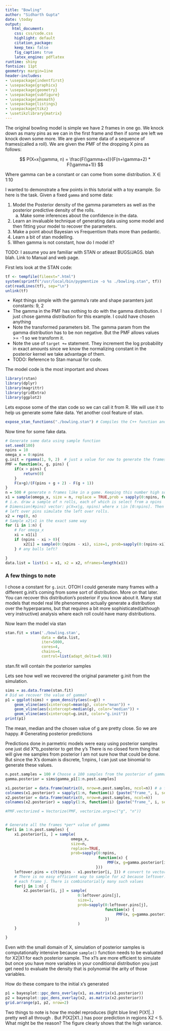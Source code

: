 ```yaml
---
title: "Bowling"
author: "Sidharth Gupta"
date: \today
output:
   html_document:
    css: css/code.css
    highlight: default
    citation_package:
    keep_tex: false
    fig_caption: true
    latex_engine: pdflatex
runtime: shiny
fontsize: 11pt
geometry: margin=1ine
header-includes:
- \usepackage{indentfirst}
- \usepackage{graphicx}
- \usepackage{geometry}
- \usepackage{subfigure}
- \usepackage{amsmath}
- \usepackage{listings}
- \usepackage{tikz}
- \usetikzlibrary{matrix}
---
```


\vspace{0.25in}
The original bowling model is simple we have 2 frames in one go. We knock down as many pins as we can in the first frame and then if some are left we knock down some more. We are given some data of a sequence of frames(called a roll). We are given the PMF of the dropping X pins as follows:

$$ P(X=x|\gamma, n) = \frac{F(\gamma+x)}{F(n+\gamma+2) * F(\gamma+1)} $$

Where gamma can be a constant or can come from some distribution. X $\in$ 1:10 

I wanted to demonstrate a few points in this tutorial with a toy example. So here is the task. Given a fixed `gamma` and some data: 

1. Model the Posterior density of the gamma parameters as well as the posterior predictive density of the rolls. 
    a. Make some inferences about the confidence in the data.
2. Learn an invaluable technique of generating data using some model and then fitting your model to recover the parameters.
3. Make a point about Bayesian vs Frequentism thats more than pedantic.
4. Learn a bit of stan modelling.
5. When gamma is not constant, how do I model it?

TODO: I assume you are familiar with STAN or atleast BUGS/JAGS. blah blah. Link to Manual and web page.
 
First lets look at the STAN code:
```r
tf <- tempfile(fileext=".html")
system(sprintf("/usr/local/bin/pygmentize -o %s ./bowling.stan", tf))
cat(readLines(tf), sep="\n")
unlink(tf)
```
- Kept things simple with the gamma's rate and shape paramters just constants: 9, 2
- The gamma in the PMF has nothing to do with the gamma distribution. I just chose gamma distribution for this example. I could have chosen anything
- Note the transformed parameters bit. The gamma param from the gamma distribution has to be non negative. But the PMF allows values >= -1 so we transform it.
- Note the use of `target += ` statement. They increment the log probability in exact amounts since we know the normalizing constant in the posterior kernel we take advantage of them.
- TODO: Reference to Stan manual for code. 

The model code is the most important and shows
```r
library(rstan)
library(dplyr)
library(magrittr)
library(gridExtra)
library(ggplot2)
```
Lets expose some of the stan code so we can call it from R. We will use it to help us generate some fake data. Yet another cool feature of stan.
```r
expose_stan_functions("./bowling.stan") # Compiles the C++ function and caches it
```

Now time for some fake data.
```r

# Generate some data using sample function
set.seed(100)
npins = 10
omega_x = 0:npins
g.init = rgamma(1, 9, 2)  # just a value for now to generate the frames. 
PMF = function(x, g, pins) {
    if(x > pins) {
        return(0)
    }
    F(x+g)/(F(pins + g + 2) - F(g + 1))
}
n = 500 # generate n frames like in a game. Keeping this number high so that we can have more data to play with
x1 = sample(omega_x, size = n, replace = TRUE,prob = sapply(0:npins, function(x) { PMF(x, g.init, npins)}))
# i.e. draw a sample of n rolls, each of which is select from a npins
# Dimension(#pins) vector: p(X=x|g, npins) where x \in [0:npins]. Then for the
# left over pins simulate the left over rolls.
x2 = rep(0, n)
# Sample x2|x1 in the exact same way
for (i in 1:n) {
    # For omega_x
    xi = x1[i]
    if (npins - xi > 0){
        x2[i] = sample(0:(npins - xi), size=1, prob=sapply(0:(npins-xi), function(x) {PMF(x, g.init, npins-xi)}))
    } # any balls left?

}
data.list = list(x1 = x1, x2 = x2, nframes=length(x1))
```
### A few things to note
I chose a constant for `g.init`. OTOH I could generate many frames with a different g.init's coming from some sort of distribution. More on that later. You can recover this distribution's posterior if you know about it. Many stat models that model real life phenomenon actually generate a distribution over the hyperparams, but that requires a bit more sophisticated(although very instructive) analysis where each roll could have many distributions.

Now learn the model via stan
```r
stan.fit = stan('./bowling.stan',
                data = data.list,
                iter=5000,
                cores=4,
                chains=4,
                control=list(adapt_delta=0.98))
```
stan.fit will contain the posterior samples

Lets see how well we recovered the original parameter g.init from the simulation.

```r
sims = as.data.frame(stan.fit)
# Did we recover the value of gamma?
p1 = ggplot(sims) + geom_density(aes(x=g)) + 
    geom_vline(aes(xintercept=mean(g), color="mean")) + 
    geom_vline(aes(xintercept=median(g), color="median")) + 
    geom_vline(aes(xintercept=g.init, color="g.init")) 
print(p1)
```
The mean, median and the chosen value of g are pretty close. So we are happy.
# Generating posterior predictions

Predictions done in parmetric models were easy using posterior samples one just did X\*b_posterior to get the y's
There is no closed form thing that will give me samples from posterior I am not sure how that could be done. But since the X's domain is discrete, 1:npins, I can just use binomial to generate these values. 

```r
n.post.samples = 100 # Choose a 100 samples from the posterior of gamma
gamma.posterior = sims$gamma_p1[1:n.post.samples]

x1.posterior = data.frame(matrix(0, nrow=n.post.samples, ncol=n)) # a frame of bowling per posterior sample
colnames(x1.posterior) = sapply(1:n, function(i) {paste("frame_", i, sep="")})
x2.posterior = data.frame(matrix(0, nrow=n.post.samples, ncol=n))
colnames(x2.posterior) = sapply(1:n, function(i) {paste("frame_", i, sep="")})

#PMF.vectorized = Vectorize(PMF, vectorize.args=c("g", "n"))


# Generate all the frames *per* value of gamma
for(i in 1:n.post.samples) {
    x1.posterior[i, ] = sample(
                             omega_x, 
                             size=n,
                             replace=TRUE, 
                             prob=sapply(0:npins, 
                                         function(x) {
                                             PMF(x, g=gamma.posterior[i], pins=npins)
                                        }))
    leftover.pins = c(t(npins - x1.posterior[i, ])) # convert to vector
    # There is no easy efficient way to sample for x2 because leftover.pins[j] is different for
    # each frame j. There is combinatorially many such values
    for(j in 1:n) {
        x2.posterior[i, j] = sample(
                                0:leftover.pins[j],
                                size=1,
                                prob=sapply(0:leftover.pins[j], 
                                            function(x) {
                                                 PMF(x, g=gamma.posterior[i], pins=leftover.pins[j])
                                            })
                                )
    }

}
```
Even with the small domain of X, simulation of posterior
samples is computationally intensive because `sample()` function needs to be evaluated for X2|X1 for each posterior sample. The x1's are more efficient to simulate but once you have more variables in your conditional distribution you just get need to evaluate the density that is polynomial the arity of those variables.

 How do these compare to the initial x's generated
```r
p1 = bayesplot::ppc_dens_overlay(x1, as.matrix(x1.posterior))
p2 = bayesplot::ppc_dens_overlay(x2, as.matrix(x2.posterior))
grid.arrange(p1, p2, nrow=2)
```
 
 Two things to note is how the model reproduces (light blue line) P(X1|..) pretty well all through . But P(X2|X1..) has poor prediction in regions X2 < 5. What might be the reason? The figure clearly shows that the high variance.
